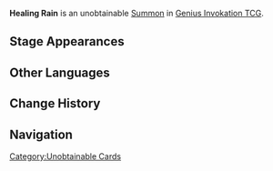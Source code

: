 {{Genius Invokation TCG Infobox
|title       = Healing Rain
|id          = 132021
|image       = Healing Rain Summon.png
|type        = Summon
|createdby   = Prayer for Rain
|summontype  = Character Card Skill
|usage       = 2
|effect      = '''End Phase:''' Heal your active character for 1 HP and grant both sides' active characters {{Color|Hydro Application}}.
|source1     = 
}}
'''Healing Rain''' is an unobtainable [[Summon]] in [[Genius Invokation TCG]].

==Stage Appearances==
{{Genius Invokation TCG Stage Appearances|createdby=Hydro Samachurl (Character Card)}}

==Other Languages==
{{Other Languages
|en      = Healing Rain
|zhs     = 治疗之雨
|zhs_rm  = Zhìliáo zhī Yǔ
|zht     = 治療之雨
|zht_rm  = Zhìliáo zhī Yǔ
|zh_tl   = Healing Rain
|ja      = 治療の雨
|ja_rm   = Chiryou no Ame
|ja_tl   = Healing Rain
|ko      = 치유의 비
|ko_rm   = Chiyu-ui Bi
|ko_tl   = Rain of Healing
|es      = Lluvia sanadora
|es_tl   = Healing Rain
|fr      = Pluie curative
|fr_tl   = Curative Rain
|ru      = Целительный дождь
|ru_tl   = Healing Rain
|th      = Healing Rain
|vi      = Mưa Trị Liệu
|vi_tl   = 
|de      = Heilungsregen
|de_tl   = Healing Rain
|id      = Healing Rain
|pt      = Chuva da Cura
|pt_tl   = 
|tr      = İyileştirici Yağmur
|tr_tl   = 
|it      = Pioggia curativa
|it_tl   = Healing Rain
}}

==Change History==
{{Change History|3.3}}

==Navigation==
{{Genius Invokation TCG Navbox|Summon}}

[[Category:Unobtainable Cards]]